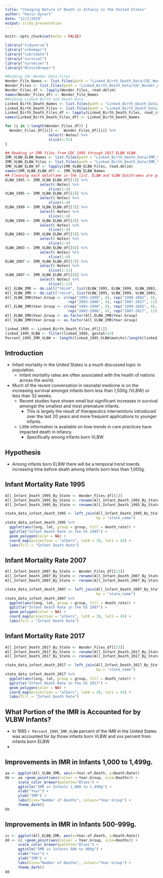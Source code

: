 ```yaml
---
title: "Changing Nature of Death in Infancy in the United States"
author: "Kevin Dysart"
date: "12/1/2019"
output: slidy_presentation
---
```


```r
knitr::opts_chunk$set(echo = FALSE)
```

```r
library("tidyverse")
library("urbnmapr")
library("lubridate")
library("survival")
library("survminer")
library("RColorBrewer")
```

```r
#Reading CDC Wonder Data Files
Wonder_File_Names <- list.files(path = "Linked_Birth_Death_Data/CDC_Wonder_All_Death_By_Year/", pattern = "*.txt")
Wonder_Files <- list.files(path = "Linked_Birth_Death_Data/CDC_Wonder_All_Death_By_Year/", pattern = "*.txt", full.names = T)
Wonder_Files_df <- lapply(Wonder_Files, read.delim)
names(Wonder_Files_df) <- Wonder_File_Names
#Reading Linked Birth and Death Data
Linked_Birth_Death_Names <- list.files(path = "Linked_Birth_Death_Data/Linked_Year_CSV_Zip/", pattern = "*.csv.zip")
Linked_Birth_Death_Files <- list.files(path = "Linked_Birth_Death_Data/Linked_Year_CSV_Zip/", pattern = "*.csv.zip", full.names = T)
Linked_Birth_Death_Files_df <- lapply(Linked_Birth_Death_Files, read_csv)
names(Linked_Birth_Death_Files_df) <- Linked_Birth_Death_Names
```

```r
for (i in 1:length(Wonder_Files_df)) {
  Wonder_Files_df[[i]] <-  Wonder_Files_df[[i]] %>%
                    select(-Notes) %>%
                    slice(1:51)
}
```

```r
## Reading in IMR files from CDC 1995 through 2017 ELBW VLBW.
IMR_VLBW_ELBW_Names <- list.files(path = "Linked_Birth_Death_Data/IMR_VLBW_ELBW/", pattern = "*.txt")
IMR_VLBW_ELBW_Files <- list.files(path = "Linked_Birth_Death_Data/IMR_VLBW_ELBW/", pattern = "*.txt", full.names = T)
IMR_VLBW_ELBW_df <- lapply(IMR_VLBW_ELBW_Files, read.delim)
names(IMR_VLBW_ELBW_df) <- IMR_VLBW_ELBW_Names
## Cleaning each dataframe in the list. ELBW and VLBW Dataframes are paired down the list.
ELBW_1995 <- IMR_VLBW_ELBW_df[[1]] %>%
                select(-Notes) %>%
                    slice(1:4)
VLBW_1995 <- IMR_VLBW_ELBW_df[[2]] %>%
                select(-Notes) %>%
                    slice(1:4)
ELBW_1999 <- IMR_VLBW_ELBW_df[[3]] %>%
                select(-Notes) %>%
                    slice(1:4)
VLBW_1999 <- IMR_VLBW_ELBW_df[[4]] %>%
                select(-Notes) %>%
                    slice(1:4)
ELBW_2003 <- IMR_VLBW_ELBW_df[[5]] %>%
                select(-Notes) %>%
                    slice(1:4)
VLBW_2003 <- IMR_VLBW_ELBW_df[[6]] %>%
                select(-Notes) %>%
                    slice(1:4)
ELBW_2007 <- IMR_VLBW_ELBW_df[[7]] %>%
                select(-Notes) %>%
                    slice(1:11)
VLBW_2007 <- IMR_VLBW_ELBW_df[[8]] %>%
                select(-Notes) %>%
                    slice(1:11)
All_ELBW_IMR <- do.call("rbind", list(ELBW_1995, ELBW_1999, ELBW_2003, ELBW_2007))
All_VLBW_IMR <- do.call("rbind", list(VLBW_1995, VLBW_1999, VLBW_2003, VLBW_2007))
All_VLBW_IMR$Year.Group <- c(rep("1995-1998", 4), rep("1999-2002", 4),
                             rep("2003-2006", 4), rep("2007-2017", 11))
All_ELBW_IMR$Year.Group <- c(rep("1995-1998", 4), rep("1999-2002", 4),
                             rep("2003-2006", 4), rep("2007-2017", 11))
All_ELBW_IMR$Year.Group <- as.factor(All_ELBW_IMR$Year.Group)
All_VLBW_IMR$Year.Group <- as.factor(All_VLBW_IMR$Year.Group)
```

```r
linked_1995 <- Linked_Birth_Death_Files_df[[1]]
linked_1995_VLBW <- filter(linked_1995, gestat<33)
Percent_1995_IMR_VLBW <- length(linked_1995_VLBW$matchs)/length(linked_1995$matchs)
```


## Introduction

- Infant mortality in the United States is a much discussed topic in population.
  - Infant mortality rates are often associated with the health of nations across the world.
- Much of the recent conversation in neonatal medicine is on the increasing survival amongst infants born less than 1,500g (VLBW) or less than 32 weeks.
  - Recent studies have shown small but significant increases in survival amongst the smallest and most premature infants. 
    - This is largely the result of therapeutics interventions introduced over the last 20 years and more frequent applications to younger infants.
  - Little information is available on how trends in care practices have impacted death in infancy.
    - Specifically among infants born VLBW

## Hypothesis {.bigger}

- Among infants born ELBW there will be a temporal trend towrds increasing time before death among infants born less than 1,000g. 

## Infant Mortality Rate 1995

```r
All_Infant_Death_1995_By_State <- Wonder_Files_df[[1]]
All_Infant_Death_1995_By_State <- rename(All_Infant_Death_1995_By_State, state_name = State)
All_Infant_Death_1995_By_State <- rename(All_Infant_Death_1995_By_State, death_rate = "Death.Rate")

state_data_infant_death_1995 <- left_join(All_Infant_Death_1995_By_State, states, 
                                          by = "state_name")
state_data_infant_death_1995 %>%
  ggplot(aes(long, lat, group = group, fill = death_rate)) +
  ggtitle("Infant Death Rate in the US 1995") +
  geom_polygon(color = NA) +
  coord_map(projection = "albers", lat0 = 39, lat1 = 45) +
  labs(fill = "Infant Death Rate")
```

## Infant Mortality Rate 2007

```r
All_Infant_Death_2007_By_State <- Wonder_Files_df[[13]]
All_Infant_Death_2007_By_State <- rename(All_Infant_Death_2007_By_State, state_name = State)
All_Infant_Death_2007_By_State <- rename(All_Infant_Death_2007_By_State, death_rate = "Death.Rate")

state_data_infant_death_2007 <- left_join(All_Infant_Death_2007_By_State, states, 
                                          by = "state_name")
state_data_infant_death_2007 %>%
  ggplot(aes(long, lat, group = group, fill = death_rate)) +
  ggtitle("Infant Death Rate in the US 2007") +
  geom_polygon(color = NA) +
  coord_map(projection = "albers", lat0 = 39, lat1 = 45) +
  labs(fill = "Infant Death Rate")
```

## Infant Mortality Rate 2017

```r
All_Infant_Death_2017_By_State <- Wonder_Files_df[[23]]
All_Infant_Death_2017_By_State <- rename(All_Infant_Death_2017_By_State, state_name = State)
All_Infant_Death_2017_By_State <- rename(All_Infant_Death_2017_By_State, death_rate = "Death.Rate")

state_data_infant_death_2017 <- left_join(All_Infant_Death_2017_By_State, states, 
                                          by = "state_name")
state_data_infant_death_2017 %>%
  ggplot(aes(long, lat, group = group, fill = death_rate)) +
  ggtitle("Infant Death Rate in the US 2017") +
  geom_polygon(color = NA) +
  coord_map(projection = "albers", lat0 = 39, lat1 = 45) +
  labs(fill = "Infant Death Rate")
```

## What Portion of the IMR is Accounted for by VLBW Infants?
- In 1995 `r Percent_1995_IMR_VLBW` percent of the IMR in the United States was accounted for by those infants born VLBW and xxx percent from infants born ELBW.
- 

## Improvements in IMR in Infants 1,000 to 1,499g.
```r
aa <- ggplot(All_VLBW_IMR, aes(x=Year.of.Death, y=Death.Rate))
bb <- aa +geom_point(aes(colour = Year.Group, size=Deaths)) +
      scale_color_brewer(palette="Blues") +
      ggtitle("IMR in Infants 1,000 to 1,499g") + 
      xlab("Year") +
      ylab("IMR") +
      labs(Size="Number of Deaths", colour="Year Group") +
      theme_dark()
bb
```

## Improvements in IMR in Infants 500-999g.
```r
cc <- ggplot(All_ELBW_IMR, aes(x=Year.of.Death, y=Death.Rate))
dd <- cc +geom_point(aes(colour = Year.Group, size=Deaths)) +
      scale_color_brewer(palette="Blues") +
      ggtitle("IMR in Infants 500 to 999g") + 
      xlab("Year") +
      ylab("IMR") +
      labs(Size="Number of Deaths", colour="Year Group") + 
      theme_dark()
dd
```

